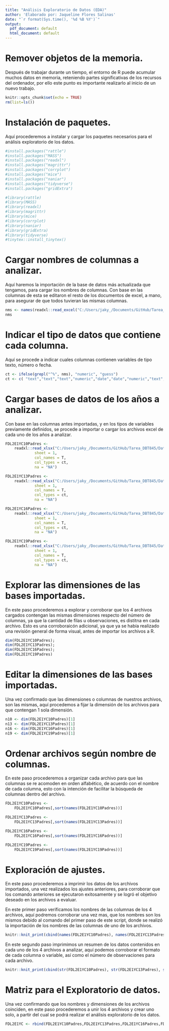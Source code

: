 ```yaml
---
title: "Análisis Exploratorio de Datos (EDA)"
author: 'Elaborado por: Jaqueline Flores Salinas'
date: "`r format(Sys.time(), '%d %B %Y')`"
output:
  pdf_document: default
  html_document: default
---
```


# Remover objetos de la memoria.
Después de trabajar durante un tiempo, el entorno de R puede acumular muchos datos en memoria, reteniendo partes significativas de los recursos del ordenador, por ello este punto es importante realizarlo al inicio de un nuevo trabajo.
```r
knitr::opts_chunk$set(echo = TRUE)
rm(list=ls())
```

# Instalación de paquetes.   
Aquí procederemos a instalar y cargar los paquetes necesarios para el análisis exploratorio de los datos.
```r
#install.packages("rattle")
#install.packages("MASS")
#install.packages("readxl")
#install.packages("magrittr")
#install.packages("corrplot")
#install.packages("mice")
#install.packages("naniar")
#install.packages("tidyverse")
#install.packages("gridExtra")

#library(rattle)
#library(MASS)
#library(readxl)
#library(magrittr)
#library(mice)
#library(corrplot)
#library(naniar)
#library(gridExtra)
#library(tidyverse)
#tinytex::install_tinytex()
```

# Cargar nombres de columnas a analizar.   
Aquí haremos la importación de la base de datos más actualizada que tengamos, para cargar los nombres de columnas. Con base en las columnas de esta se editaron el resto de los documentos de excel, a mano, para asegurar de que todos tuvieran las mismas columnas.
```r
nms <- names(readxl::read_excel("C:/Users/jaky_/Documents/GitHub/Tarea_DBT845/Datos/FDL2E1YC19_Padres.xlsx"))
nms
```

# Indicar el tipo de datos que contiene cada columna.  
Aquí se procede a indicar cuales columnas contienen variables de tipo texto, número o fecha.
```r
ct <- ifelse(grepl("^%", nms), "numeric", "guess")
ct <- c( "text","text","text","numeric","date","date","numeric","text","text","text","text","numeric","numeric","numeric","text","text","text","text","text","text","text","text","numeric","numeric","numeric","numeric","numeric","numeric","numeric","date","numeric","numeric","numeric","numeric","date","numeric","numeric","numeric","date","numeric","text","text")
```

# Cargar bases de datos de los años a analizar.   
Con base en las columnas antes importadas, y en los tipos de variables previamente definidos, se procede a importar o cargar los archivos excel de cada uno de los años a analizar.
```r
FDL2E1YC10Padres <-
    readxl::read_xlsx("C:/Users/jaky_/Documents/GitHub/Tarea_DBT845/Datos/FDL2E1YC10_Padres.xlsx",
             sheet = 1,
             col_names = T,
             col_types = ct,
             na = "NA")

FDL2E1YC13Padres <-
    readxl::read_xlsx("C:/Users/jaky_/Documents/GitHub/Tarea_DBT845/Datos/FDL2E1YC13_Padres.xlsx",
             sheet = 1,
             col_names = T,
             col_types = ct,
             na = "NA")

FDL2E1YC16Padres <-
    readxl::read_xlsx("C:/Users/jaky_/Documents/GitHub/Tarea_DBT845/Datos/FDL2E1YC16_Padres.xlsx",
             sheet = 1,
             col_names = T,
             col_types = ct,
             na = "NA")

FDL2E1YC19Padres <-
    readxl::read_xlsx("C:/Users/jaky_/Documents/GitHub/Tarea_DBT845/Datos/FDL2E1YC19_Padres.xlsx",
             sheet = 1,
             col_names = T,
             col_types = ct,
             na = "NA")
```

# Explorar las dimensiones de las bases importadas.  
En este paso procederemos a explorar y corroborar que los 4 archivos cargados contengan las mismas dimensiones respecto del número de columnas, ya que la cantidad de filas u observaciones, es distitna en cada archivo. Esto es una corroboraicón adicional, ya que ya se había realizado una revisión general de forma visual, antes de importar los archivos a R.
```r
dim(FDL2E1YC10Padres);
dim(FDL2E1YC13Padres);
dim(FDL2E1YC16Padres);
dim(FDL2E1YC19Padres)
```

# Editar la dimensiones de las bases importadas.  
Una vez confirmado que las dimensiones o columnas de nuestros archivos, son las mismas, aquí procedemos a fijar la dimensión de los archivos para que contengan 1 sola dimensión.
```r
n10 <- dim(FDL2E1YC10Padres)[1]
n13 <- dim(FDL2E1YC13Padres)[1]
n16 <- dim(FDL2E1YC16Padres)[1]
n19 <- dim(FDL2E1YC19Padres)[1]
```

# Ordenar archivos según nombre de columnas.  
En este paso procederemos a organizar cada archivo para que las columnas se re acomoden en orden alfabético, de acuerdo con el nombre de cada columna, esto con la intención de facilitar la búsqueda de columnas dentro del archivo.
```r
FDL2E1YC10Padres <-
    FDL2E1YC10Padres[,sort(names(FDL2E1YC10Padres))]

FDL2E1YC13Padres <-
    FDL2E1YC13Padres[,sort(names(FDL2E1YC13Padres))]

FDL2E1YC16Padres <-
    FDL2E1YC16Padres[,sort(names(FDL2E1YC16Padres))]

FDL2E1YC19Padres <-
    FDL2E1YC19Padres[,sort(names(FDL2E1YC19Padres))]
```

# Exploración de ajustes.  
En este paso procederemos a imprimir los datos de los archivos importados, una vez realizados los ajustes anteriores, para corroborar que los comando anteriores se ejecutaron exitosamente y se logró el objetivo deseado en los archivos a evaluar.

En este primer paso verificamos los nombres de las columnas de los 4 archivos, aquí podremos corroborar una vez mas, que los nombres son los mismos debido al comando del primer paso de este script, donde se realizó la importación de los nombres de las columnas de uno de los archivos.
```r
knitr::knit_print(cbind(names(FDL2E1YC10Padres), names(FDL2E1YC13Padres), names(FDL2E1YC16Padres), names(FDL2E1YC19Padres)))
```

En este segundo paso imprimimos un resumen de los datos contenidos en cada uno de los 4 archivos a analizar, aquí podemos corroborar el formato de cada columna o variable, así como el número de observaciones para cada archivo.
```r
knitr::knit_print(cbind(str(FDL2E1YC10Padres), str(FDL2E1YC13Padres), str(FDL2E1YC16Padres), str(FDL2E1YC19Padres)))
```

# Matriz para el Exploratorio de datos.  
Una vez confirmando que los nombres y dimensiones de los archivos coinciden, en este paso procederemos a unir los 4 archivos y crear uno solo, a partir del cual se podrá realizar el análisis exploratorio de los datos.
```r
FDL2E1YC <- rbind(FDL2E1YC10Padres,FDL2E1YC13Padres,FDL2E1YC16Padres,FDL2E1YC19Padres)
```

